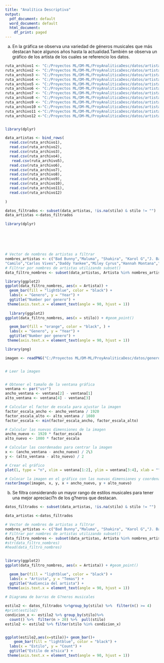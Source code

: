 ```yaml
---
title: "Analítica Descriptiva"
output:
  pdf_document: default
  word_document: default
  html_document:
    df_print: paged
---
```


(a) En la gráfica se observa una variedad de géneros musicales que más destacan hace algunos años hasta la actualidad.También se observa un gráfico de los artista de los cuales se referencio los datos.
```r


ruta_archivo1 <- "C:/Proyectos ML/DM-ML/ProyAnaliticaDesc/datos/artista_BadBunny.csv"
ruta_archivo2 <- "C:/Proyectos ML/DM-ML/ProyAnaliticaDesc/datos/artista_Maluma.csv"
ruta_archivo3 <- "C:/Proyectos ML/DM-ML/ProyAnaliticaDesc/datos/artista_Shakira.csv"
ruta_archivo4 <- "C:/Proyectos ML/DM-ML/ProyAnaliticaDesc/datos/artista_KarolG.csv"
ruta_archivo5 <- "C:/Proyectos ML/DM-ML/ProyAnaliticaDesc/datos/artista_JBalvin.csv"
ruta_archivo6 <- "C:/Proyectos ML/DM-ML/ProyAnaliticaDesc/datos/artista_Camilo.csv"
ruta_archivo7 <- "C:/Proyectos ML/DM-ML/ProyAnaliticaDesc/datos/artista_CarlosVives.csv"
ruta_archivo8 <- "C:/Proyectos ML/DM-ML/ProyAnaliticaDesc/datos/artista_DaddyYankee.csv"
ruta_archivo9 <- "C:/Proyectos ML/DM-ML/ProyAnaliticaDesc/datos/artista_MileyCyrus.csv" 
ruta_archivo10 <-"C:/Proyectos ML/DM-ML/ProyAnaliticaDesc/datos/artista_BLACKPINK.csv"
ruta_archivo11 <-"C:/Proyectos ML/DM-ML/ProyAnaliticaDesc/datos/artista_Rihanna.csv"
ruta_archivo12 <-"C:/Proyectos ML/DM-ML/ProyAnaliticaDesc/datos/artista_Adele.csv"


library(dplyr)

data_artistas <- bind_rows(
  read.csv(ruta_archivo1),
  read.csv(ruta_archivo2),
  read.csv(ruta_archivo3),
  read.csv(ruta_archivo4),
   read.csv(ruta_archivo5),
  read.csv(ruta_archivo6),
  read.csv(ruta_archivo7),
  read.csv(ruta_archivo8),
  read.csv(ruta_archivo9),
  read.csv(ruta_archivo10),
  read.csv(ruta_archivo11),
  read.csv(ruta_archivo12)
  
)

datos_filtrados <- subset(data_artistas, !is.na(stilo) & stilo != "")
data_artistas <-datos_filtrados

library(dplyr)






# Vector de nombres de artistas a filtrar
nombres_artistas <- c("Bad Bunny","Maluma", "Shakira", "Karol G","J. Balvin",
"Camilo","Carlos Vives","Daddy Yankee","Miley Cyrus","Hannah Montana","Maroon 5","Morat","Blackpink")
# Filtrar por nombres de artistas utilizando subset()
data_filtro_nombres <- subset(data_artistas, Artista %in% nombres_artistas)

library(ggplot2)
ggplot(data_filtro_nombres, aes(x = Artista)) + 
  geom_bar(fill = "lightblue", color = "black") +
  labs(x = "Genero", y = "Year") +
  ggtitle("Number por genero") +
 theme(axis.text.x = element_text(angle = 90, hjust = 1))
  
  library(ggplot2)
ggplot(data_filtro_nombres, aes(x = stilo)) + #geom_point()

  geom_bar(fill = "orange", color = "black", ) +
  labs(x = "Genero", y = "Year") +
  ggtitle("Number por genero") +
 theme(axis.text.x = element_text(angle = 90, hjust = 1))

library(png)

imagen <- readPNG("C:/Proyectos ML/DM-ML/ProyAnaliticaDesc/datos/generosMusicales.png")


# Leer la imagen


# Obtener el tamaño de la ventana gráfica
ventana <- par("usr")
ancho_ventana <- ventana[2] - ventana[1]
alto_ventana <- ventana[4] - ventana[3]

# Calcular el factor de escala para ajustar la imagen
factor_escala_ancho <- ancho_ventana / 1920
factor_escala_alto <- alto_ventana / 1080
factor_escala <- min(factor_escala_ancho, factor_escala_alto)

# Calcular las nuevas dimensiones de la imagen
ancho_nuevo <- 1920 * factor_escala
alto_nuevo <- 1080 * factor_escala

# Calcular las coordenadas para centrar la imagen
x <- (ancho_ventana - ancho_nuevo) / 2\3
y <- (alto_ventana - alto_nuevo) / 2

# Crear el gráfico
plot(1, type = "n", xlim = ventana[1:2], ylim = ventana[3:4], xlab = "", ylab = "")

# Colocar la imagen en el gráfico con las nuevas dimensiones y coordenadas
rasterImage(imagen, x, y, x + ancho_nuevo, y + alto_nuevo)


```


(b) Se filtra considerando un mayor rango de estilos musicales para tener una mejor apreciaci?n de los g?neros que destacan.

```r

datos_filtrados <- subset(data_artistas, !is.na(stilo) & stilo != "")

data_artistas <-datos_filtrados

# Vector de nombres de artistas a filtrar
nombres_artistas <- c("Bad Bunny","Maluma", "Shakira", "Karol G","J. Balvin","Camilo","Carlos Vives","Daddy Yankee","Miley Cyrus","Hannah Montana","Rihanna","Blackpink","Adele")
# Filtrar por nombres de artistas utilizando subset()
data_filtro_nombres <- subset(data_artistas, Artista %in% nombres_artistas)
#str(data_filtro_nombres)
#head(data_filtro_nombres)
  

library(ggplot2)
ggplot(data_filtro_nombres, aes(x = Artista)) + #geom_point()

  geom_bar(fill = "lightblue", color = "black") +
  labs(x = "Artista", y = "Temas") +
  ggtitle("Audiencia del artista") +
 theme(axis.text.x = element_text(angle = 90, hjust = 1))
 
# Diagrama de barras de G?neros musicales

estilo2 <- datos_filtrados %>%group_by(stilo) %>%  filter(n() >= 4)
#print(estilo2)
condicion_x <- estilo2 %>% group_by(stilo)%>%
  count() %>%  filter(n > 20) %>%  pull(stilo)
estilo2 <- estilo2 %>% filter(stilo %in% condicion_x)


ggplot(estilo2,aes(x=stilo))+ geom_bar()+
    geom_bar(fill = "lightblue", color = "black") +
  labs(x = "Estilo", y = "Count") +
  ggtitle("Estilo de m?sica") +
 theme(axis.text.x = element_text(angle = 90, hjust = 1))
```


